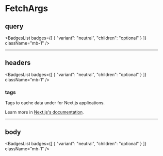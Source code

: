 
# FetchArgs

## query

<BadgesList badges={[
  {
    "variant": "neutral",
    "children": "optional"
  }
]} className="mb-1" />

___

## headers

<BadgesList badges={[
  {
    "variant": "neutral",
    "children": "optional"
  }
]} className="mb-1" />

### tags

Tags to cache data under for Next.js applications.

Learn more in [Next.js's documentation](https://nextjs.org/docs/app/building-your-application/caching#fetch-optionsnexttags-and-revalidatetag).

___

## body

<BadgesList badges={[
  {
    "variant": "neutral",
    "children": "optional"
  }
]} className="mb-1" />
